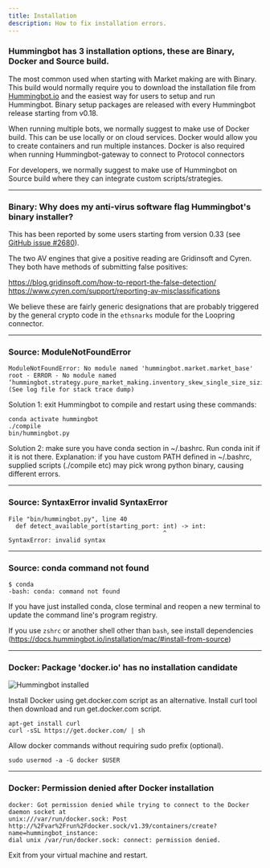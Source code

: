 ```yaml
---
title: Installation
description: How to fix installation errors.
---
```


### Hummingbot has 3 installation options, these are Binary, Docker and Source build.

The most common used when starting with Market making are with Binary. This build would normally require you to download the installation file from [Hummingbot.io](https://hummingbot.io/download/) and the easiest way for users to setup and run Hummingbot. Binary setup packages are released with every Hummingbot release starting from v0.18.

When running multiple bots, we normally suggest to make use of Docker build. This can be use locally or on cloud services. Docker would allow you to create containers and run multiple instances. Docker is also required when running Hummingbot-gateway to connect to Protocol connectors

For developers, we normally suggest to make use of Hummingbot on Source build where they can integrate custom scripts/strategies.

---

### Binary: Why does my anti-virus software flag Hummingbot's binary installer?

This has been reported by some users starting from version 0.33 (see [GitHub issue #2680](https://github.com/CoinAlpha/hummingbot/issues/2680)).

The two AV engines that give a positive reading are Gridinsoft and Cyren. They both have methods of submitting false positives:

https://blog.gridinsoft.com/how-to-report-the-false-detection/ https://www.cyren.com/support/reporting-av-misclassifications

We believe these are fairly generic designations that are probably triggered by the general crypto code in the `ethsnarks` module for the Loopring connector.

---

### Source: ModuleNotFoundError

```
ModuleNotFoundError: No module named 'hummingbot.market.market_base'
root - ERROR - No module named
‘hummingbot.strategy.pure_market_making.inventory_skew_single_size_sizing_delegate’
(See log file for stack trace dump)
```

Solution 1: exit Hummingbot to compile and restart using these commands:

```
conda activate hummingbot
./compile
bin/hummingbot.py
```

Solution 2: make sure you have conda section in ~/.bashrc. Run conda init if it is not there. Explanation: if you have custom PATH defined in ~/.bashrc, supplied scripts (./compile etc) may pick wrong python binary, causing different errors.

---

### Source: SyntaxError invalid SyntaxError

```
File "bin/hummingbot.py", line 40
  def detect_available_port(starting_port: int) -> int:
                                           ^
SyntaxError: invalid syntax
```

---

### Source: conda command not found

```
$ conda
-bash: conda: command not found
```

If you have just installed conda, close terminal and reopen a new terminal to update the command line's program registry.

If you use `zshrc` or another shell other than `bash`, see install dependencies (https://docs.hummingbot.io/installation/mac/#install-from-source)

---

### Docker: Package 'docker.io' has no installation candidate

![Hummingbot installed](/img/package-docker-io.png)

Install Docker using get.docker.com script as an alternative. Install curl tool then download and run get.docker.com script.

```
apt-get install curl
curl -sSL https://get.docker.com/ | sh

```

Allow docker commands without requiring sudo prefix (optional).

```
sudo usermod -a -G docker $USER
```

---

### Docker: Permission denied after Docker installation

```
docker: Got permission denied while trying to connect to the Docker daemon socket at
unix:///var/run/docker.sock: Post
http://%2Fvar%2Frun%2Fdocker.sock/v1.39/containers/create?name=hummingbot_instance:
dial unix /var/run/docker.sock: connect: permission denied.
```

Exit from your virtual machine and restart.
